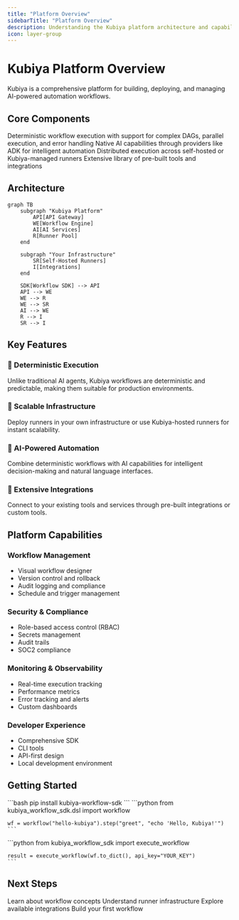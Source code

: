 ```yaml
---
title: "Platform Overview"
sidebarTitle: "Platform Overview"
description: Understanding the Kubiya platform architecture and capabilities
icon: layer-group
---
```


# Kubiya Platform Overview

Kubiya is a comprehensive platform for building, deploying, and managing AI-powered automation workflows.

## Core Components

<CardGroup cols={2}>
  <Card title="Workflow Engine" icon="gears">
    Deterministic workflow execution with support for complex DAGs, parallel execution, and error handling
  </Card>
  
  <Card title="AI Integration" icon="brain">
    Native AI capabilities through providers like ADK for intelligent automation
  </Card>
  
  <Card title="Runner Infrastructure" icon="server">
    Distributed execution across self-hosted or Kubiya-managed runners
  </Card>
  
  <Card title="Tool Ecosystem" icon="toolbox">
    Extensive library of pre-built tools and integrations
  </Card>
</CardGroup>

## Architecture

```mermaid
graph TB
    subgraph "Kubiya Platform"
        API[API Gateway]
        WE[Workflow Engine]
        AI[AI Services]
        R[Runner Pool]
    end
    
    subgraph "Your Infrastructure"
        SR[Self-Hosted Runners]
        I[Integrations]
    end
    
    SDK[Workflow SDK] --> API
    API --> WE
    WE --> R
    WE --> SR
    AI --> WE
    R --> I
    SR --> I
```

## Key Features

### 🔄 Deterministic Execution
Unlike traditional AI agents, Kubiya workflows are deterministic and predictable, making them suitable for production environments.

### 🚀 Scalable Infrastructure
Deploy runners in your own infrastructure or use Kubiya-hosted runners for instant scalability.

### 🤖 AI-Powered Automation
Combine deterministic workflows with AI capabilities for intelligent decision-making and natural language interfaces.

### 🔌 Extensive Integrations
Connect to your existing tools and services through pre-built integrations or custom tools.

## Platform Capabilities

### Workflow Management
- Visual workflow designer
- Version control and rollback
- Audit logging and compliance
- Schedule and trigger management

### Security & Compliance
- Role-based access control (RBAC)
- Secrets management
- Audit trails
- SOC2 compliance

### Monitoring & Observability
- Real-time execution tracking
- Performance metrics
- Error tracking and alerts
- Custom dashboards

### Developer Experience
- Comprehensive SDK
- CLI tools
- API-first design
- Local development environment

## Getting Started

<Steps>
  <Step title="Install the SDK">
    ```bash
    pip install kubiya-workflow-sdk
    ```
  </Step>
  
  <Step title="Create Your First Workflow">
    ```python
    from kubiya_workflow_sdk.dsl import workflow
    
    wf = workflow("hello-kubiya").step("greet", "echo 'Hello, Kubiya!'")
    ```
  </Step>
  
  <Step title="Deploy and Execute">
    ```python
    from kubiya_workflow_sdk import execute_workflow
    
    result = execute_workflow(wf.to_dict(), api_key="YOUR_KEY")
    ```
  </Step>
</Steps>

## Next Steps

<CardGroup cols={2}>
  <Card title="Workflows" icon="sitemap" href="/concepts/workflows">
    Learn about workflow concepts
  </Card>
  <Card title="Runners" icon="running" href="/concepts/runners">
    Understand runner infrastructure
  </Card>
  <Card title="Integrations" icon="plug" href="/concepts/integrations">
    Explore available integrations
  </Card>
  <Card title="Quickstart" icon="rocket" href="/getting-started/quickstart">
    Build your first workflow
  </Card>
</CardGroup> 